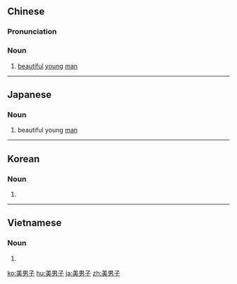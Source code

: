 ==Chinese==
{{zh-forms|type=12}}

===Pronunciation===
{{zh-pron
|m=měinánzǐ
|cat=n
}}

===Noun===
{{zh-noun}}

# [[beautiful]] [[young]] [[man]]

----

==Japanese==
{{ja-kanjitab|び|だん|し|yomi=on}}

===Noun===
{{ja-noun|びだんし}}

# beautiful young [[man]]

----

==Korean==
{{ko-hanjatab|}}

===Noun===
{{ko-noun|hj|hangeul=미남자}}

# {{hanja form of|미남자|beautiful young [[man]]}}

----

==Vietnamese==
{{vi-hantutab|美|男|子}}

===Noun===
{{vi-hantu}}

# {{han tu form of|mỹ nam tử|a [[beautiful]] [[young]] [[man]]}}

[[ko:美男子]]
[[hu:美男子]]
[[ja:美男子]]
[[zh:美男子]]